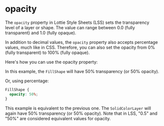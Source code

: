 # opacity

The `opacity` property in Lottie Style Sheets (LSS) sets the transparency level of a layer or shape. The value can range
between 0.0 (fully transparent) and 1.0 (fully opaque).

In addition to decimal values, the `opacity` property also accepts percentage values, much like in CSS. Therefore, you
can also set the opacity from 0% (fully transparent) to 100% (fully opaque).

Here's how you can use the opacity property:


<Example code="FillShape { opacity: 0.5 }" fileUrl="https://assets2.lottiefiles.com/packages/lf20_ocoxrlkm.json" />

In this example, the `FillShape` will have 50% transparency (or 50% opacity).

Or, using percentage:

```css
FillShape {
  opacity: 50%;
}
```

This example is equivalent to the previous one. The `SolidColorLayer` will again have 50% transparency (or 50% opacity).
Note that in LSS, "0.5" and "50%" are considered equivalent values for opacity.

